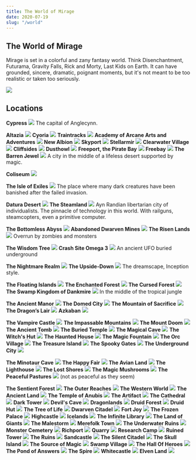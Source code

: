 ```yaml
---
title: The World of Mirage
date: 2020-07-19
slug: "/world"
---
```


## The World of Mirage
Mirage is set in a colorful and zany fantasy world. Think Disenchantment, Futurama, Gravity Falls, Rick and Morty, Last Kids on Earth. It can have grounded, sincere, dramatic, poignant moments, but it's not meant to be too realistic or taken too seriously.

![](/img/mirage-world.jpg)


## Locations

<div className="columns">

**Cypress**
![](/locations/cypress.jpg)
The capital of Anglecynn.

**Altazia**
![](/locations/altazia.jpg)
**Cyoria**
![](/locations/cyoria.jpg)
**Traintracks**
![](/locations/traintracks.jpg)
**Academy of Arcane Arts and Adventures**
![](/locations/arcane-academy-1.jpg)
**New Albion**
![](/locations/new-albion.jpg)
**Skyport**
![](/locations/skyport.jpg)
**Stellarmir**
![](/locations/stellarmir.jpg)
**Clearwater Village**
![](/locations/clearwater-village.jpg)
**Cliffsides**
![](/locations/cliffsides.jpg)
**Dusthowl**
![](/locations/dusthowl.jpg)
**Freeport, the Pirate Bay**
![](/locations/freeport.jpg)
**Freebay**
![](/locations/freebay.jpg)
**The Barren Jewel**
![](/locations/barren-jewel.jpg)
A city in the middle of a lifeless desert supported by magic.

**Coliseum**
![](/locations/coliseum.jpg)

**The Isle of Exiles**
![](/locations/isle-of-exhiles.jpg)
The place where many dark creatures have been banished after the failed invasion.

**Datura Desert**
![](/locations/datura-desert.jpg)
**The Steamland**
![](/locations/steamland.jpg)
Ayn Randian libertarian city of individualists. The pinnacle of technology in this world. With railguns, steamcopters, even a primitive computer.

**The Bottomless Abyss**
![](/locations/bottomless-abyss.jpg)
**Abandoned Dwarven Mines**
![](/locations/dwarven-mines.jpg)
**The Risen Lands**
![](/locations/risen-lands.jpg)
Overrun by zombies and monsters

**The Wisdom Tree**
![](/locations/wisdom-tree.jpg)
**Crash Site Omega 3**
![](/locations/crash-site-omega3.jpg)
An ancient UFO buried underground

**The Nightmare Realm**
![](/locations/nightmare-realm.jpg)
**The Upside-Down**
![](/locations/upside-down.jpg)
The dreamscape, Inception style.

**The Floating Islands**
![](/locations/floating-islands.jpg)
**The Enchanted Forest**
![](/locations/enchanted-forest.jpg)
**The Cursed Forest**
![](/locations/cursed-forest.jpg)
**The Swamp Kingdom of Dankmire**
![](/locations/dankmire.jpg)
In the middle of the tropical jungle

**The Ancient Manor**
![](/locations/ancient-manor.jpg)
**The Domed City**
![](/locations/domed-city.jpg)
**The Mountain of Sacrifice**
![](/locations/mountain-of-sacrifice.jpg)
**The Dragon’s Lair**
![](/locations/dragon-lair.jpg)
**Azkaban**
![](/locations/azkaban.jpg)


**The Vampire Castle**
![](/locations/vampire-castle.jpg)
**The Impassable Mountains**
![](/locations/impassable-mountains.jpg)
**The Mount Doom**
![](/locations/mount-doom.jpg)
**The Ancient Tomb**
![](/locations/ancient-tomb.jpg)
**The Buried Temple**
![](/locations/buried-temple.jpg)
**The Magical Cave**
![](/locations/magic-cave.jpg)
**The Witch's Hut**
![](/locations/witch-hut.jpg)
**The Haunted House**
![](/locations/haunted-house.jpg)
**The Magic Fountain**
![](/locations/magic-fountain.jpg)
**The Orc Village**
![](/locations/orc-village.jpg)
**The Treasure Island**
![](/locations/treasure-island.jpg)
**The Spooky Gates**
![](/locations/spooky-gates.jpg)
**The Underground City**
![](/locations/underground-city.jpg)

<div class="column-break"></div>

**The Minotaur Cave**
![](/locations/minotaur-cave.jpg)
**The Happy Fair**
![](/locations/happy-fair.jpg)
**The Avian Land**
![](/locations/avian-land.jpg)
**The Lighthouse**
![](/locations/lighthouse.jpg)
**The Lost Shores**
![](/locations/lost-shores.jpg)
**The Magic Mushrooms**
![](/locations/magic-mushrooms.jpg)
**The Peaceful Pastures**
![](/locations/peaceful-pastures.jpg)
(not as peaceful as they seem)

**The Sentient Forest**
![](/locations/sentient-forest.jpg)
**The Outer Reaches**
![](/locations/outer-reaches.jpg)
**The Western World**
![](/locations/western-world.jpg)
**The Ancient Land**
![](/locations/ancient-land.jpg)
**The Temple of Anubis**
![](/locations/anubis-temple.jpg)
**The Artifact**
![](/locations/artifact.jpg)
**The Cathedral**
![](/locations/cathedral.jpg)
**Dark Tower**
![](/locations/dark-tower.jpg)
**Devil's Cave**
![](/locations/devils-cave.jpg)
**Dragonlands**
![](/locations/dragonlands.jpg)
**Druid Forest**
![](/locations/druid-forest.jpg)
**Druid Hut**
![](/locations/druid.jpg)
**The Tree of Life**
![](/locations/tree-of-life.jpg)
**Dwarven Citadel**
![](/locations/dwarven-citadel.jpg)
**Fort Joy**
![](/locations/fort.jpg)
**The Frozen Palace**
![](/locations/frozen-palace.jpg)
**Highcastle**
![](/locations/highcastle.jpg)
**Icelands**
![](/locations/icelands.jpg)
**The Infinite Library**
![](/locations/infinite-library.jpg)
**The Land of Giants**
![](/locations/land-of-giants.jpg)
**The Malestorm**
![](/locations/malestorm.jpg)
**Merefolk Town**
![](/locations/merefolk-town.jpg)
**The Underwater Ruins**
![](/locations/underwater-ruins.jpg)
**Monster Cemetery**
![](/locations/monster-cemetery.jpg)
**Richport**
![](/locations/port.jpg)
**Quarry**
![](/locations/quarry.jpg)
**Research Camp**
![](/locations/research-camp.jpg)
**Ruined Tower**
![](/locations/ruined-tower.jpg)
**The Ruins**
![](/locations/ruins.jpg)
**Sandcastle**
![](/locations/sandcastle.jpg)
**The Silent Citadel**
![](/locations/silent-citadel.jpg)
**The Skull Island**
![](/locations/skull-island.jpg)
**The Source of Magic**
![](/locations/source-of-magic.jpg)
**Swamp Village**
![](/locations/swamp-village.jpg)
**The Hall Of Heroes**
![](/locations/the-hall-of-heroes.jpg)
**The Pond of Answers**
![](/locations/the-pond-of-answers.jpg)
**The Spire**
![](/locations/the-spire.jpg)
**Whitecastle**
![](/locations/whitecastle.jpg)
**Elven Land**
![](/locations/elvenland.jpg)

</div>